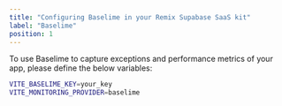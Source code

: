 ```yaml
---
title: "Configuring Baselime in your Remix Supabase SaaS kit"
label: "Baselime"
position: 1
---
```


To use Baselime to capture exceptions and performance metrics of your app, please define the below variables:

```bash
VITE_BASELIME_KEY=your_key
VITE_MONITORING_PROVIDER=baselime
```